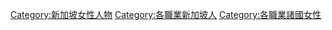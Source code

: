 [[Category:新加坡女性人物|Category:新加坡女性人物]]
[[Category:各職業新加坡人|Category:各職業新加坡人]]
[[Category:各職業諸國女性|Category:各職業諸國女性]]
